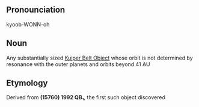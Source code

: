 ==Pronounciation==
kyoob-WONN-oh

==Noun==
Any substantially sized [[Kuiper Belt Object]] whose orbit is not determined by resonance with the outer planets and orbits beyond 41 AU

==Etymology==
Derived from '''(15760) 1992 QB₁''', the first such object discovered